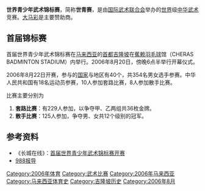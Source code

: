 '''世界青少年武术锦标赛'''，简称'''世青赛'''，是由[[国际武术联合会|国际武术联合会]]举办的[[世界|世界]]级[[中华武术|中华武术]]竞赛。[[大马彩|大马彩]]是主要赞助商。

== 首届锦标赛 ==
首届世界青少年武术锦标赛在[[马来西亚|马来西亚]]的[[首都|首都]][[吉隆坡|吉隆坡]]在[[蕉赖|蕉赖]][[羽毛球|羽毛球]]馆（CHERAS BADMINTON STADIUM）内举行。2006年8月20日，傍晚6点半举行开幕仪式。

2006年8月22日开赛，参与的[[国家|国家]]与地区有40个，共354名男女选手参赛。中华人民共和国有18名运动员参赛，10人参加套路比赛，8人参加散手比赛。

比赛主要分别为
#'''套路比赛'''：有229人参加，以争夺甲、乙两组共36枚金牌。
#'''散手比赛'''：125人参加，争夺男、女共12个级别的冠军。

== 参考资料 ==
*《长城在线》：[https://web.archive.org/web/20070310131357/http://www.hebei.com.cn/node2/tiyu/zhty/userobject1ai504088.html 首届世界青少年武术锦标赛开赛]
*[https://web.archive.org/web/20060915193846/http://www.988.com.my/988_headline/988_wushu06.asp 988报导]

[[Category:2006年体育|Category:2006年体育]]
[[Category:武术比赛|Category:武术比赛]]
[[Category:2006年马来西亚|Category:2006年马来西亚]]
[[Category:马来西亚体育史|Category:马来西亚体育史]]
[[Category:吉隆坡历史|Category:吉隆坡历史]]
[[Category:2006年8月|Category:2006年8月]]